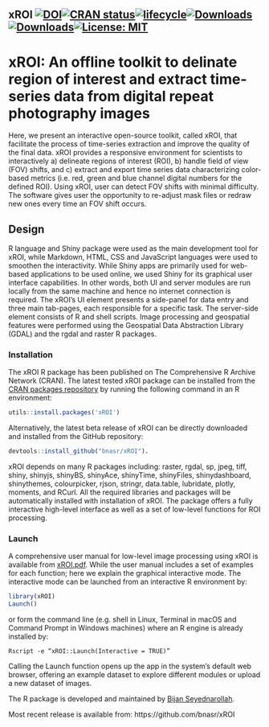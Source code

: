 ## xROI [![DOI](https://zenodo.org/badge/125579481.svg)](https://zenodo.org/badge/latestdoi/125579481)[![CRAN status](http://www.r-pkg.org/badges/version-last-release/xROI)](https://cran.r-project.org/package=xROI)[![lifecycle](https://img.shields.io/badge/lifecycle-stable-brightgreen.svg)](https://www.tidyverse.org/lifecycle/#stable)[![Downloads](http://cranlogs.r-pkg.org/badges/xROI?color=brightgreen)](http://www.r-pkg.org/pkg/xROI)[![Downloads](http://cranlogs.r-pkg.org/badges/grand-total/xROI?color=brightgreen)](http://www.r-pkg.org/pkg/xROI)[![License: MIT](https://img.shields.io/badge/License-MIT-yellow.svg)](https://opensource.org/licenses/MIT)
 

# xROI: An offline toolkit to delinate region of interest and extract time-series data from digital repeat photography images

Here, we present an interactive open-source toolkit, called xROI, that facilitate the process of time-series extraction and improve the quality of the final data. xROI provides a responsive environment for scientists to interactively a) delineate regions of interest (ROI), b) handle field of view (FOV) shifts, and c) extract and export time series data characterizing color-based metrics (i.e. red, green and blue channel digital numbers for the defined ROI). Using xROI, user can detect FOV shifts with minimal difficulty. The software gives user the opportunity to re-adjust mask files or redraw new ones every time an FOV shift occurs.

## Design
R language and Shiny package were used as the main development tool for xROI, while Markdown, HTML, CSS and JavaScript languages were used to smoothen the interactivity. While Shiny apps are primarily used for web-based applications to be used online, we used Shiny for its graphical user interface capabilities. In other words, both UI and server modules are run locally from the same machine and hence no internet connection is required. The xROI’s UI element presents a side-panel for data entry and three main tab-pages, each responsible for a specific task. The server-side element consists of R and shell scripts. Image processing and geospatial features were performed using the Geospatial Data Abstraction Library (GDAL) and the rgdal and raster R packages. 


### Installation
The xROI R package has been published on The Comprehensive R Archive Network (CRAN). The latest tested xROI package can be installed from the [CRAN packages repository](https://cran.r-project.org/web/packages/xROI) by running the following command in an R environment:
```r

utils::install.packages('xROI')

```

Alternatively, the latest beta release of xROI can be directly downloaded and installed from the GitHub repository:
```r

devtools::install_github("bnasr/xROI"). 

```

xROI depends on many R packages including: raster, rgdal, sp, jpeg, tiff, shiny, shinyjs, shinyBS, shinyAce, shinyTime, shinyFiles, shinydashboard, shinythemes, colourpicker, rjson, stringr, data.table, lubridate, plotly, moments, and RCurl. All the required libraries and packages will be automatically installed with installation of xROI. The package offers a fully interactive high-level interface as well as a set of low-level functions for ROI processing. 

### Launch

A comprehensive user manual for low-level image processing using xROI is available from [xROI.pdf](https://cran.r-project.org/web/packages/xROI/xROI.pdf). While the user manual includes a set of examples for each function; here we explain the graphical interactive mode. The interactive mode can be launched from an interactive R environment by:
```r

library(xROI)
Launch()

```

or form the command line (e.g. shell in Linux, Terminal in macOS and Command Prompt in Windows machines) where an R engine is already installed by:
```shell

Rscript -e “xROI::Launch(Interactive = TRUE)”

```
Calling the Launch function opens up the app in the system’s default web browser, offering an example dataset to explore different modules or upload a new dataset of images. 



The R package is developed and maintained by [Bijan Seyednarollah](https://bnasr.github.io/).

Most recent release is available from: https://github.com/bnasr/xROI


